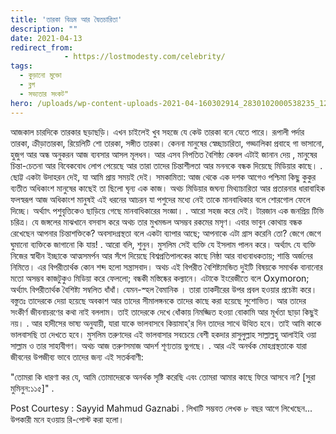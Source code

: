 ```yaml
---
title: 'তারকা বিভ্রম আর দ্বৈতচারিতা'
description: ""
date: 2021-04-13
redirect_from: 
            - https://lostmodesty.com/celebrity/
tags: 
  - কুড়ানো মুক্তো
  - ব্লগ
  - সভ্যতার সংকট"
hero: /uploads/wp-content-uploads-2021-04-160302914_2830102000538235_1272799666546794656_n.jpg
---
```

আজকাল চারদিকে তারকার ছড়াছড়ি। এখন চাইলেই খুব সহজে যে কেউ তারকা বনে যেতে পারে। রূপালী পর্দার তারকা, ক্রীড়াতারকা, রিয়েলিটি শো তারকা, সঙ্গীত তারকা। কেননা মানুষের স্বেচ্ছাচারিতা, গড্ডালিকা প্রবাহে গা ভাসানো, হুজুগ আর অন্ধ অনুকরন আজ ব্যবসার আসল মূলধন। আর এসব নিপতিত বৈশিষ্ঠ্য কেবল এটাই জানান দেয় , মানুষের চিন্তা-চেতনা আর বিবেকবোধ লোপ পেয়েছে আর তারা তাদের চিন্তাশীলতা আর মননকে বন্ধক দিয়েছে মিডিয়ার কাছে। . ছোট্ট একটা উদাহরন দেই, যা আমি প্রায় সময়ই দেই। সমকামিতা: আজ থেকে এক দশক আগেও পশ্চিমা কিছু কুকুর ব্যতীত অধিকাংশ মানুষের কাছেই তা ছিলো ঘৃন্য এক কাজ। অথচ মিডিয়ার জঘন্য মিথ্যাচারিতা আর প্রতারনার ধারাবাহিক ফলস্বরূপ আজ অধিকাংশ মানুষই এই ধরনের আচরন যা পশুদের মধ্যে নেই তাকে মানবাধিকার বলে শোরগোল ফেলে দিচ্ছে। অর্থ্যাৎ পশুবৃত্তিকেও ছাড়িয়ে গেছে মানবাধিকারের সংজ্ঞা। . আরো সহজ করে দেই। টারজান এক জনপ্রিয় টিভি চরিত্র। যে জঙ্গলের মাঝখানে বসবাস করে অথচ তার মুখমন্ডল অসম্ভব রকমের মসৃণ। এবার ভাবুন কোথায় বন্ধক রেখেছেন আপনার চিন্তাশক্তিকে? অবসাদগ্রস্থতা বলে একটা ব্যাপার আছে; আপনাকে এটা গ্রাস করেনি তো? জেগে জেগে ঘুমানো ব্যক্তিকে জাগানো কি যায়! . আরো বলি, শুনুন। মুসলিম সেই ব্যক্তি যে ইসলাম পালন করে। অর্থ্যাৎ যে ব্যক্তি নিজের স্বাধীন ইচ্ছাকে আত্মসমর্পন আর সঁপে দিয়েছে বিশ্বপ্রতিপালকের কাছে নিষ্ঠা আর বাধ্যবাধকতায়; শান্তি অর্জনের নিমিত্তে। এর বিপরীতার্থক কোন শব্দ হলো সন্ত্রাসবাদ। অথচ এই বিপরীত বৈশিষ্ট্যমন্ডিত দুইটি বিষয়কে সমার্থক বানানোর মতো অসম্ভব কাজটুকুও মিডিয়া করে ফেললো; বন্ধকী মস্তিষ্কের কল্যানে। এটাকে ইংরেজীতে বলে Oxymoron; অর্থ্যাৎ বিপরীতার্থক বৈশিষ্ট্য সম্বলিত ধাঁধাঁ। যেমন-স্হল বৈমানিক । তারা তাকদীরের উপর প্রবল হওয়ার প্রচেষ্টা করে। বস্তুতঃ তাদেরকে দেয়া হয়েছে অবকাশ আর তাদের সীমালঙ্গনকে তাদের কাছে করা হয়েছে সুশোভিত। আর তাদের সংকীর্ণ জীবনাচরণের কথা নাই বললাম। তাই তাদেরকে দেখে ধোঁকায় নিমজ্জিত হওয়া বোকামি আর মূর্খতা ছাড়া কিছুই নয়। . আর হাদীসের ভাষ্য অনুযায়ী, যারা যাকে ভালবাসবে কিয়ামাহ্'র দিন তাদের সাথে উত্থিত হবে। তাই আমি কাকে ভালবাসছি তা দেখতে হবে। মুসলিম তরুণদের এই ভালবাসার সবচেয়ে বেশী হকদার রাসুলুল্লাহ সাল্লাল্লহু আলাইহি ওয়া সাল্লাম ও তার সাহাবীগণ। অথচ আজ তরুণসমাজ আদর্শ শূণ্যতায় ভুগছে। . আর এই অনর্থক মোহগ্রস্থতাকে যারা জীবনের উপজীব্য ভাবে তাদের জন্য এই সতর্কবাণী:

"তোমরা কি ধারণা কর যে, আমি তোমাদেরকে অনর্থক সৃষ্টি করেছি এবং তোমরা আমার কাছে ফিরে আসবে না? \[সুরা মুমিনুন:১১৫]" .

Post Courtesy : Sayyid Mahmud Gaznabi . লিখাটি সম্ভবত লেখক ৮ বছর আগে লিখেছেন... উপকারী মনে হওয়ায় রি-পোস্ট করা হলো।
